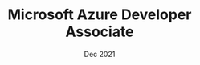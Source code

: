 ---
title: "Microsoft Azure Developer Associate"
issue: 'Microsoft'
date: 'Dec 2021'
url: 'https://learn.microsoft.com/api/credentials/share/en-us/hawjeh/B89ADA3CFACD1EBC?sharingId=96129F19A7FB32AD'
category: "certificate"
sequence: "6"
---